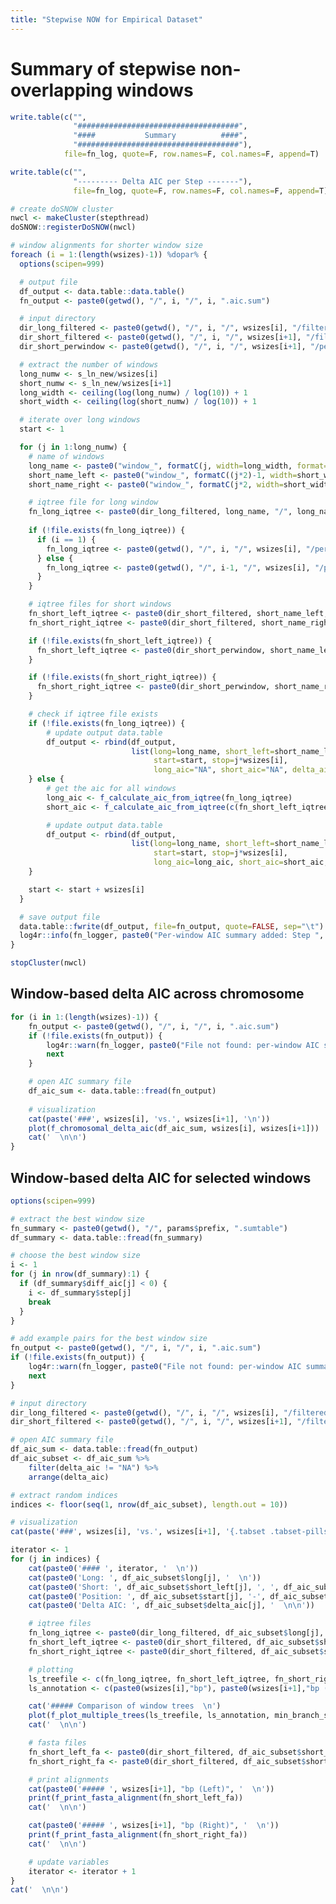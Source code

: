 ```yaml
---
title: "Stepwise NOW for Empirical Dataset"
---
```


# Summary of stepwise non-overlapping windows
```r
write.table(c("",
              "####################################",
              "####           Summary          ####",
              "####################################"),
            file=fn_log, quote=F, row.names=F, col.names=F, append=T)
```

```r
write.table(c("",
              "--------- Delta AIC per Step -------"),
              file=fn_log, quote=F, row.names=F, col.names=F, append=T)

# create doSNOW cluster
nwcl <- makeCluster(stepthread)
doSNOW::registerDoSNOW(nwcl)

# window alignments for shorter window size
foreach (i = 1:(length(wsizes)-1)) %dopar% {
  options(scipen=999)

  # output file
  df_output <- data.table::data.table()
  fn_output <- paste0(getwd(), "/", i, "/", i, ".aic.sum")

  # input directory
  dir_long_filtered <- paste0(getwd(), "/", i, "/", wsizes[i], "/filtered/")
  dir_short_filtered <- paste0(getwd(), "/", i, "/", wsizes[i+1], "/filtered/")
  dir_short_perwindow <- paste0(getwd(), "/", i, "/", wsizes[i+1], "/perwindow/")

  # extract the number of windows
  long_numw <- s_ln_new/wsizes[i]
  short_numw <- s_ln_new/wsizes[i+1]
  long_width <- ceiling(log(long_numw) / log(10)) + 1
  short_width <- ceiling(log(short_numw) / log(10)) + 1

  # iterate over long windows
  start <- 1

  for (j in 1:long_numw) {
    # name of windows
    long_name <- paste0("window_", formatC(j, width=long_width, format="d", flag="0"))
    short_name_left <- paste0("window_", formatC((j*2)-1, width=short_width, format="d", flag="0"))
    short_name_right <- paste0("window_", formatC(j*2, width=short_width, format="d", flag="0"))

    # iqtree file for long window
    fn_long_iqtree <- paste0(dir_long_filtered, long_name, "/", long_name, ".fa.iqtree")
    
    if (!file.exists(fn_long_iqtree)) {
      if (i == 1) {
        fn_long_iqtree <- paste0(getwd(), "/", i, "/", wsizes[i], "/perwindow/", long_name, "/", long_name, ".fa.iqtree")
      } else {
        fn_long_iqtree <- paste0(getwd(), "/", i-1, "/", wsizes[i], "/perwindow/", long_name, "/", long_name, ".fa.iqtree")
      }
    }

    # iqtree files for short windows
    fn_short_left_iqtree <- paste0(dir_short_filtered, short_name_left, "/", short_name_left, ".fa.iqtree")
    fn_short_right_iqtree <- paste0(dir_short_filtered, short_name_right, "/", short_name_right, ".fa.iqtree")

    if (!file.exists(fn_short_left_iqtree)) {
      fn_short_left_iqtree <- paste0(dir_short_perwindow, short_name_left, "/", short_name_left, ".fa.iqtree")
    }

    if (!file.exists(fn_short_right_iqtree)) {
      fn_short_right_iqtree <- paste0(dir_short_perwindow, short_name_right, "/", short_name_right, ".fa.iqtree")
    }

    # check if iqtree file exists
    if (!file.exists(fn_long_iqtree)) {
        # update output data.table
        df_output <- rbind(df_output,
                           list(long=long_name, short_left=short_name_left, short_right=short_name_right,
                                start=start, stop=j*wsizes[i],
                                long_aic="NA", short_aic="NA", delta_aic="NA"))
    } else {
        # get the aic for all windows
        long_aic <- f_calculate_aic_from_iqtree(fn_long_iqtree)
        short_aic <- f_calculate_aic_from_iqtree(c(fn_short_left_iqtree, fn_short_right_iqtree))

        # update output data.table
        df_output <- rbind(df_output,
                           list(long=long_name, short_left=short_name_left, short_right=short_name_right,
                                start=start, stop=j*wsizes[i],
                                long_aic=long_aic, short_aic=short_aic, delta_aic=short_aic-long_aic))
    }

    start <- start + wsizes[i]
  }

  # save output file
  data.table::fwrite(df_output, file=fn_output, quote=FALSE, sep="\t")
  log4r::info(fn_logger, paste0("Per-window AIC summary added: Step ", i, "."))
}

stopCluster(nwcl)
```

## Window-based delta AIC across chromosome {.tabset}
```r
for (i in 1:(length(wsizes)-1)) {
    fn_output <- paste0(getwd(), "/", i, "/", i, ".aic.sum")
    if (!file.exists(fn_output)) {
        log4r::warn(fn_logger, paste0("File not found: per-window AIC summary for step ", i, ". Skipped."))
        next
    }

    # open AIC summary file
    df_aic_sum <- data.table::fread(fn_output)
    
    # visualization
    cat(paste('###', wsizes[i], 'vs.', wsizes[i+1], '\n'))
    plot(f_chromosomal_delta_aic(df_aic_sum, wsizes[i], wsizes[i+1]))
    cat('  \n\n')
}
```

## Window-based delta AIC for selected windows {.tabset}
```r
options(scipen=999)

# extract the best window size
fn_summary <- paste0(getwd(), "/", params$prefix, ".sumtable")
df_summary <- data.table::fread(fn_summary)

# choose the best window size
i <- 1
for (j in nrow(df_summary):1) {
  if (df_summary$diff_aic[j] < 0) {
    i <- df_summary$step[j]
    break
  }
}

# add example pairs for the best window size
fn_output <- paste0(getwd(), "/", i, "/", i, ".aic.sum")
if (!file.exists(fn_output)) {
    log4r::warn(fn_logger, paste0("File not found: per-window AIC summary for step ", i, ". Skipped."))
    next
}

# input directory
dir_long_filtered <- paste0(getwd(), "/", i, "/", wsizes[i], "/filtered/")
dir_short_filtered <- paste0(getwd(), "/", i, "/", wsizes[i+1], "/filtered/")

# open AIC summary file
df_aic_sum <- data.table::fread(fn_output)
df_aic_subset <- df_aic_sum %>%
    filter(delta_aic != "NA") %>%
    arrange(delta_aic)

# extract random indices
indices <- floor(seq(1, nrow(df_aic_subset), length.out = 10))

# visualization
cat(paste('###', wsizes[i], 'vs.', wsizes[i+1], '{.tabset .tabset-pills}  \n'))

iterator <- 1
for (j in indices) {
    cat(paste0('#### ', iterator, '  \n'))
    cat(paste0('Long: ', df_aic_subset$long[j], '  \n'))
    cat(paste0('Short: ', df_aic_subset$short_left[j], ', ', df_aic_subset$short_right[j], '  \n'))
    cat(paste0('Position: ', df_aic_subset$start[j], '-', df_aic_subset$stop[j], 'bp  \n'))
    cat(paste0('Delta AIC: ', df_aic_subset$delta_aic[j], '  \n\n'))

    # iqtree files
    fn_long_iqtree <- paste0(dir_long_filtered, df_aic_subset$long[j], "/", df_aic_subset$long[j], ".fa.treefile")
    fn_short_left_iqtree <- paste0(dir_short_filtered, df_aic_subset$short_left[j], "/", df_aic_subset$short_left[j], ".fa.treefile")
    fn_short_right_iqtree <- paste0(dir_short_filtered, df_aic_subset$short_right[j], "/", df_aic_subset$short_right[j], ".fa.treefile")

    # plotting
    ls_treefile <- c(fn_long_iqtree, fn_short_left_iqtree, fn_short_right_iqtree)
    ls_annotation <- c(paste0(wsizes[i],"bp"), paste0(wsizes[i+1],"bp (Left)"), paste0(wsizes[i+1],"bp (Right)"))

    cat('##### Comparison of window trees  \n')
    plot(f_plot_multiple_trees(ls_treefile, ls_annotation, min_branch_support))
    cat('  \n\n')

    # fasta files
    fn_short_left_fa <- paste0(dir_short_filtered, df_aic_subset$short_left[j], "/", df_aic_subset$short_left[j], ".fa")
    fn_short_right_fa <- paste0(dir_short_filtered, df_aic_subset$short_right[j], "/", df_aic_subset$short_right[j], ".fa")

    # print alignments
    cat(paste0('##### ', wsizes[i+1], "bp (Left)", '  \n'))
    print(f_print_fasta_alignment(fn_short_left_fa))
    cat('  \n\n')

    cat(paste0('##### ', wsizes[i+1], "bp (Right)", '  \n'))
    print(f_print_fasta_alignment(fn_short_right_fa))
    cat('  \n\n')

    # update variables
    iterator <- iterator + 1
}
cat('  \n\n')
```